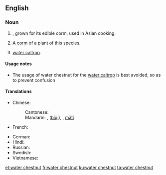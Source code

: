 ==English==
{{rfi}}
{{wikipedia|Eleocharis dulcis}}
{{wikispecies|Eleocharis dulcia}}
===Noun===
{{en-noun|head=[[water]] [[chestnut]]|~}}

# {{context|uncountable|lang=en}} {{taxlink|Eleocharis dulcis|species}}, grown for its edible corm, used in Asian cooking.
# {{context|countable|lang=en}} A [[corm]] of a plant of this species.
# [[water caltrop]].

====Usage notes====
* The usage of water chestnut for the [[water caltrop]] is best avoided, so as to prevent confusion

====Translations====
{{trans-top|Eleocharis dulcis}}
* Chinese:
*: Cantonese: {{tø|yue|马蹄|tr=ma5 tai4|sc=Hani}}
*: Mandarin: {{t|cmn|荸荠|sc=Hans}},{{t|cmn|荸薺|sc=Hant}} ([[bíqí]]), {{t|cmn|马蹄|sc=Hans}}, {{t|cmn|馬蹄|sc=Hant}} [[mǎtí]]
* French: {{t-|fr|châtaigne d'eau chinoise|f}}
{{trans-mid}}
* German: {{t-|de|Wasserkastanie|f}}
* Hindi: {{t-|hi|सिंघाड़ा|tr=siṅghāṛā|sc=Deva}}
* Russian: {{t-|ru|болотница сладкая|f|tr=bolotnitsa sladkaya|sc=Cyrl}}
* Swedish: {{t-|sv|vattenkastanj|c}}
* Vietnamese: {{t-|vi|năn ngọt}}
{{trans-bottom}}

[[et:water chestnut]]
[[fr:water chestnut]]
[[ku:water chestnut]]
[[ta:water chestnut]]